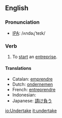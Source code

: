 ==English==
=== Pronunciation ===
*[[w:IPA|IPA]]: /ʌndəɻ'teɪk/

=== Verb ===
{{irregverb|'''to undertake'''|'''[[undertakes]]'''|'''[[undertook]]'''|'''[[undertaken]]'''|'''[[undertaking]]'''}}

# To [[start]] an [[entreprise]].

==== Translations ====
*Catalan: [[emprendre]]
*Dutch: [[ondernemen]]
*French: [[entreprendre]]
*Indonesian: [[]]
*Japanese: [[請け負う]]

[[io:Undertake]]
[[it:undertake]]
